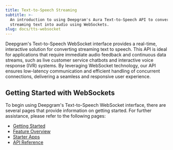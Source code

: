```yaml
---
title: Text-to-Speech Streaming
subtitle: >-
  An introduction to using Deepgram's Aura Text-to-Speech API to convert
  streaming text into audio using WebSockets.
slug: docs/tts-websocket
---
```



Deepgram's Text-to-Speech WebSocket interface provides a real-time, interactive solution for converting streaming text to speech. This API is ideal for applications that require immediate audio feedback and continuous data streams, such as live customer service chatbots and interactive voice response (IVR) systems. By leveraging WebSocket technology, our API ensures low-latency communication and efficient handling of concurrent connections, delivering a seamless and responsive user experience.

## Getting Started with WebSockets

To begin using Deepgram's Text-to-Speech WebSocket interface, there are several pages that provide information on getting started. For further assistance, please refer to the following pages:

* [Getting Started](/docs/streaming-text-to-speech)
* [Feature Overview](/docs/tts-streaming-feature-overview)
* [Starter Apps](/docs/tts-starter-apps)
* [API Reference](/reference/transform-text-to-speech-websocket)
